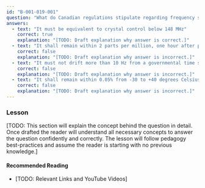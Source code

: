 ```yaml
---
id: "B-001-019-001"
question: "What do Canadian regulations stipulate regarding frequency stability in the amateur radio service?"
answers:
  - text: "It must be equivalent to crystal control below 148 MHz"
    correct: true
    explanation: "[TODO: Draft explanation why answer is correct.]"
  - text: "It shall remain within 2 parts per million, one hour after power up"
    correct: false
    explanation: "[TODO: Draft explanation why answer is incorrect.]"
  - text: "It must not drift more than 10 Hz from a governmental time signal broadcast service"
    correct: false
    explanation: "[TODO: Draft explanation why answer is incorrect.]"
  - text: "It shall remain within 0.05% from -30 to +40 degrees Celsius ambient temperature"
    correct: false
    explanation: "[TODO: Draft explanation why answer is incorrect.]"
---
```


### Lesson

[TODO: This section will explain the concept behind the question in detail. Once drafted the reader will understand all necessary concepts to answer the question confidently and correctly. The lesson will follow pedagogy best-practices and assume the reader is starting with no previous knowledge.]

#### Recommended Reading

- [TODO: Relevant Links and YouTube Videos]
